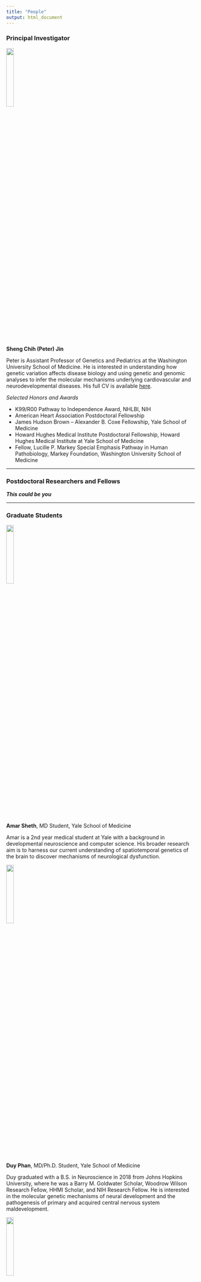 ```yaml
---
title: "People"
output: html_document
---
```


### Principal Investigator

<img src="images/SJIN.png" style="width:20%; border:0; margin-right: 20px" align="top">

__Sheng Chih (Peter) Jin__

Peter is Assistant Professor of Genetics and Pediatrics at the Washington University School of Medicine. He is interested in understanding how genetic variation affects disease biology and using genetic and genomic analyses to infer the molecular mechanisms underlying cardiovascular and neurodevelopmental diseases. His full CV is available [here](files/sjin-CV-01-02-2020-Detailed-Format.pdf).

*Selected Honors and Awards*

* K99/R00 Pathway to Independence Award, NHLBI, NIH
* American Heart Association Postdoctoral Fellowship
* James Hudson Brown – Alexander B. Coxe Fellowship, Yale School of Medicine
* Howard Hughes Medical Institute Postdoctoral Fellowship, Howard Hughes Medical Institute at Yale School of Medicine
* Fellow, Lucille P. Markey Special Emphasis Pathway in Human Pathobiology, Markey Foundation, Washington University School of Medicine

-----

### Postdoctoral Researchers and Fellows

***This could be you***

-----

### Graduate Students

<img src="images/Amar.jpg" style="width:20%; border:0; margin-right: 20px" align="top">

__Amar Sheth__,
MD Student, Yale School of Medicine

Amar is a 2nd year medical student at Yale with a background in developmental neuroscience and computer science. His broader research aim is to harness our current understanding of spatiotemporal genetics of the brain to discover mechanisms of neurological dysfunction.

<img src="images/Duy_Headshot.webp" style="width:20%; border:0; margin-right: 20px" align="top">

__Duy Phan__,
MD/Ph.D. Student, Yale School of Medicine

Duy graduated with a B.S. in Neuroscience in 2018 from Johns Hopkins University, where he was a Barry M. Goldwater Scholar, Woodrow Wilson Research Fellow, HHMI Scholar, and NIH Research Fellow. He is interested in the molecular genetic mechanisms of neural development and the pathogenesis of primary and acquired central nervous system maldevelopment. 

<img src="images/Weilai_headshot.jpg" style="width:20%; border:0; margin-right: 20px" align="top">

__Weilai Dong__,
Ph.D. Candidate, Yale School of Medicine

-----

### Staff

***This could be you***

-----

### Rotation Students and Interns

***This could be you***

-----

